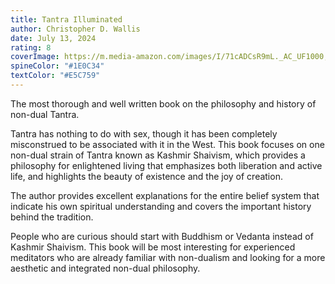 ```yaml
---
title: Tantra Illuminated
author: Christopher D. Wallis
date: July 13, 2024
rating: 8
coverImage: https://m.media-amazon.com/images/I/71cADCsR9mL._AC_UF1000,1000_QL80_.jpg
spineColor: "#1E0C34"
textColor: "#E5C759"
---
```


The most thorough and well written book on the philosophy and history of non-dual Tantra.

Tantra has nothing to do with sex, though it has been completely misconstrued to be associated with it in the West. This book focuses on one non-dual strain of Tantra known as Kashmir Shaivism, which provides a philosophy for enlightened living that emphasizes both liberation and active life, and highlights the beauty of existence and the joy of creation.

The author provides excellent explanations for the entire belief system that indicate his own spiritual understanding and covers the important history behind the tradition.

People who are curious should start with Buddhism or Vedanta instead of Kashmir Shaivism. This book will be most interesting for experienced meditators who are already familiar with non-dualism and looking for a more aesthetic and integrated non-dual philosophy.
